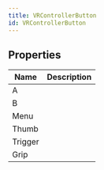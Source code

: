 ```yaml
---
title: VRControllerButton
id: VRControllerButton
---
```


## Properties

| Name | Description |
| - | - |
| A |  |
| B |  |
| Menu |  |
| Thumb |  |
| Trigger |  |
| Grip |  |
